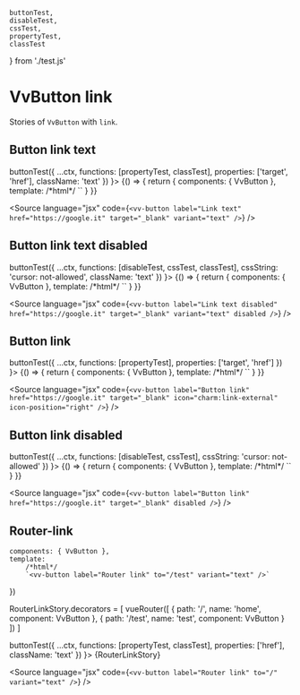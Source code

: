 	buttonTest,
	disableTest,
	cssTest,
	propertyTest,
	classTest
} from './test.js'

<Meta title="Components/Button/link" />

# VvButton link

Stories of `VvButton` with `link`.

## Button link text

<Canvas>
	<Story
		name="link-text"
		play={(ctx) =>
			buttonTest({
				...ctx,
				functions: [propertyTest, classTest],
				properties: ['target', 'href'],
				className: 'text'
			})
		}>
		{() => {
			return {
				components: { VvButton },
				template:
					/*html*/
					`<vv-button label="Link text" href="https://google.it" target="_blank" modifiers="text" />`
			}
		}}
	</Story>
</Canvas>

<Source
	language="jsx"
	code={`<vv-button label="Link text" href="https://google.it" target="_blank" variant="text" />`}
/>

## Button link text disabled

<Canvas>
	<Story
		name="link-text-disabled"
		play={(ctx) =>
			buttonTest({
				...ctx,
				functions: [disableTest, cssTest, classTest],
				cssString: 'cursor: not-allowed',
				className: 'text'
			})
		}>
		{() => {
			return {
				components: { VvButton },
				template:
					/*html*/
					`<vv-button label="Link text disabled" href="https://google.it" target="_blank" variant="text" disabled />`
			}
		}}
	</Story>
</Canvas>

<Source
	language="jsx"
	code={`<vv-button label="Link text disabled" href="https://google.it" target="_blank" variant="text" disabled />`}
/>

## Button link

<Canvas>
	<Story
		name="button-link"
		play={(ctx) =>
			buttonTest({
				...ctx,
				functions: [propertyTest],
				properties: ['target', 'href']
			})
		}>
		{() => {
			return {
				components: { VvButton },
				template:
					/*html*/
					`<vv-button label="Button link" href="https://google.it" target="_blank" icon="charm:link-external" icon-position="right" />`
			}
		}}
	</Story>
</Canvas>

<Source
	language="jsx"
	code={`<vv-button
	label="Button link"
	href="https://google.it"
	target="_blank"
	icon="charm:link-external"
	icon-position="right"
/>`}
/>

## Button link disabled

<Canvas>
	<Story
		name="button-link-disabled"
		play={(ctx) =>
			buttonTest({
				...ctx,
				functions: [disableTest, cssTest],
				cssString: 'cursor: not-allowed'
			})
		}>
		{() => {
			return {
				components: { VvButton },
				template:
					/*html*/
					`<vv-button label="Button link" href="https://google.it" target="_blank" disabled />`
			}
		}}
	</Story>
</Canvas>

<Source
	language="jsx"
	code={`<vv-button label="Button link" href="https://google.it" target="_blank" disabled />`}
/>

## Router-link

	components: { VvButton },
	template:
		/*html*/
		`<vv-button label="Router link" to="/test" variant="text" />`
})

RouterLinkStory.decorators = [
	vueRouter([
		{
			path: '/',
			name: 'home',
			component: VvButton
		},
		{
			path: '/test',
			name: 'test',
			component: VvButton
		}
	])
]

<Canvas>
	<Story
		name="router-link"
		args={{}}
		play={(ctx) =>
			buttonTest({
				...ctx,
				functions: [propertyTest, classTest],
				properties: ['href'],
				className: 'text'
			})
		}>
		{RouterLinkStory}
	</Story>
</Canvas>

<Source
	language="jsx"
	code={`<vv-button label="Router link" to="/" variant="text" />`}
/>
